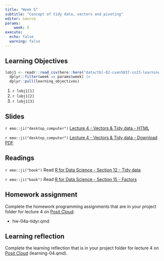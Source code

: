 ```yaml
---
title: "Week 5"
subtitle: "Concept of tidy data, vectors and pivoting"
editor: source
params:
    week: 5
execute: 
  echo: false
  warning: false
---
```


<script defer data-domain="cven5837-ss23.github.io/website" src="https://plausible.io/js/plausible.js"></script>

## Learning Objectives

```r

lobj1 <- readr::read_csv(here::here("data/tbl-02-cven5837-ss23-learning-objectives.csv")) |> 
  dplyr::filter(week == params$week) |>
  dplyr::pull(learning_objectives)

```

1. `r lobj1[1]`
2. `r lobj1[2]`
3. `r lobj1[3]`

## Slides

`r emo::ji("desktop_computer")` [Lecture 4 - Vectors & Tidy data - HTML](/slides/lec-04-tidy-data.html) 

`r emo::ji("desktop_computer")` [Lecture 4 - Vectors & Tidy data - Download PDF](https://github.com/cven5873-ss23/website/raw/main/slides/lec-04-tidy-data.pdf)

## Readings

`r emo::ji("book")` Read [R for Data Science - Section 12 - Tidy data](https://r4ds.had.co.nz/tidy-data.html)  

`r emo::ji("book")` Read [R for Data Science - Section 15 - Factors](https://r4ds.had.co.nz/factors.html#factors)  


## Homework assignment

Complete the homework programming assignments that are in your project folder for lecture 4 on [Posit Cloud](https://posit.cloud/spaces/381404/content/all):

- hw-04a-tidyr.qmd 

## Learning reflection

Complete the learning reflection that is in your project folder for lecture 4 on [Posit Cloud](https://posit.cloud/spaces/381404/content/all) (learning-04.qmd).  
